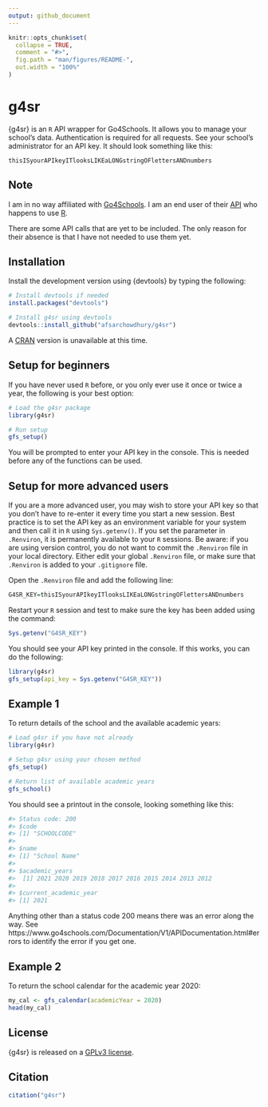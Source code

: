 ```yaml
---
output: github_document
---
```


<!-- README.md is generated from README.Rmd. Please edit that file -->

```r
knitr::opts_chunk$set(
  collapse = TRUE,
  comment = "#>",
  fig.path = "man/figures/README-",
  out.width = "100%"
)
```
# g4sr

<!-- badges: start -->
<!-- badges: end -->

{g4sr} is an `R` API wrapper for Go4Schools.  It allows you to manage your school's data.  Authentication is required for all requests.  See your school's administrator for an API key.  It should look something like this:

`thisISyourAPIkeyITlooksLIKEaLONGstringOFlettersANDnumbers`

## Note

I am in no way affiliated with [Go4Schools](https://www.go4schools.com/).  I am an end user of their [API](https://www.go4schools.com/Documentation/V1/APIDocumentation.html) who happens to use [R](https://www.r-project.org/).

There are some API calls that are yet to be included.  The only reason for their absence is that I have not needed to use them yet.

## Installation

Install the development version using {devtools} by typing the following:

```r
# Install devtools if needed
install.packages("devtools")

# Install g4sr using devtools
devtools::install_github("afsarchowdhury/g4sr")
```

A [CRAN](https://cran.r-project.org/) version is unavailable at this time.

## Setup for beginners

If you have never used `R` before, or you only ever use it once or twice a year, the following is your best option:

```r
# Load the g4sr package
library(g4sr)

# Run setup
gfs_setup()
```

You will be prompted to enter your API key in the console.  This is needed before any of the functions can be used.

## Setup for more advanced users

If you are a more advanced user, you may wish to store your API key so that you don't have to re-enter it every time you start a new session.  Best practice is to set the API key as an environment variable for your system and then call it in `R` using `Sys.getenv()`.  If you set the parameter in `.Renviron`, it is permanently available to your `R` sessions. Be aware: if you are using version control, you do not want to commit the `.Renviron` file in your local directory.  Either edit your global `.Renviron` file, or make sure that `.Renviron` is added to your `.gitignore` file.

Open the `.Renviron` file and add the following line:

```r
G4SR_KEY=thisISyourAPIkeyITlooksLIKEaLONGstringOFlettersANDnumbers
```

Restart your `R` session and test to make sure the key has been added using the command:

```r
Sys.getenv("G4SR_KEY")
```

You should see your API key printed in the console.  If this works, you can do the following:

```r
library(g4sr)
gfs_setup(api_key = Sys.getenv("G4SR_KEY"))
```

## Example 1

To return details of the school and the available academic years:

```r
# Load g4sr if you have not already
library(g4sr)

# Setup g4sr using your chosen method
gfs_setup()

# Return list of available academic years
gfs_school()
```

You should see a printout in the console, looking something like this:

```r
#> Status code: 200
#> $code
#> [1] "SCHOOLCODE"
#> 
#> $name
#> [1] "School Name"
#> 
#> $academic_years
#>  [1] 2021 2020 2019 2018 2017 2016 2015 2014 2013 2012
#> 
#> $current_academic_year
#> [1] 2021
```

Anything other than a status code 200 means there was an error along the way.  See https://www.go4schools.com/Documentation/V1/APIDocumentation.html#errors to identify the error if you get one.

## Example 2

To return the school calendar for the academic year 2020:

```r
my_cal <- gfs_calendar(academicYear = 2020)
head(my_cal)
```

## License

{g4sr} is released on a [GPLv3 license](https://www.gnu.org/licenses/gpl-3.0.en.html).

## Citation

```r
citation("g4sr")
```
